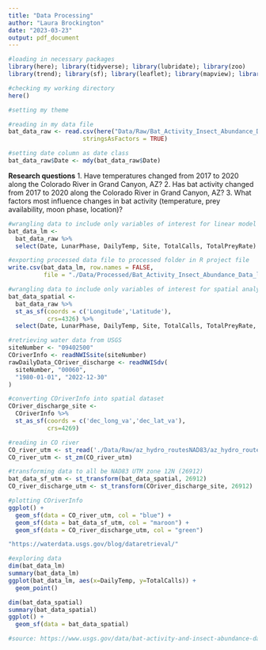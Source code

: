 ```yaml
---
title: "Data Processing"
author: "Laura Brockington"
date: "2023-03-23"
output: pdf_document
---
```


```r
#loading in necessary packages
library(here); library(tidyverse); library(lubridate); library(zoo)
library(trend); library(sf); library(leaflet); library(mapview); library(dataRetrieval); library(ggspatial); library(rgdal)

#checking my working directory
here()

#setting my theme

```

```r
#reading in my data file
bat_data_raw <- read.csv(here("Data/Raw/Bat_Activity_Insect_Abundance_Data.csv"), 
                     stringsAsFactors = TRUE)

#setting date column as date class
bat_data_raw$Date <- mdy(bat_data_raw$Date)
```

**Research questions**
1. Have temperatures changed from 2017 to 2020 along the Colorado River in Grand Canyon, AZ?
2. Has bat activity changed from 2017 to 2020 along the Colorado River in Grand Canyon, AZ?
3. What factors most influence changes in bat activity (temperature, prey availability, moon phase, location)?

```r
#wrangling data to include only variables of interest for linear model
bat_data_lm <-
  bat_data_raw %>%
  select(Date, LunarPhase, DailyTemp, Site, TotalCalls, TotalPreyRate)

#exporting processed data file to processed folder in R project file
write.csv(bat_data_lm, row.names = FALSE, 
          file = "./Data/Processed/Bat_Activity_Insect_Abundance_Data_linearmodel.csv")

#wrangling data to include only variables of interest for spatial analyses
bat_data_spatial <-
  bat_data_raw %>%
  st_as_sf(coords = c('Longitude','Latitude'),
           crs=4326) %>%
  select(Date, LunarPhase, DailyTemp, Site, TotalCalls, TotalPreyRate, geometry)

#retrieving water data from USGS
siteNumber <- "09402500"
COriverInfo <- readNWISsite(siteNumber)
rawDailyData_COriver_discharge <- readNWISdv(
  siteNumber, "00060", 
  "1980-01-01", "2022-12-30"
)

#converting COriverInfo into spatial dataset
COriver_discharge_site <-
  COriverInfo %>%
  st_as_sf(coords = c('dec_long_va','dec_lat_va'),
           crs=4269)

#reading in CO river
CO_river_utm <- st_read('./Data/Raw/az_hydro_routesNAD83/az_hydro_routesNAD83.shp') %>% filter(NAME == "Colorado River")
CO_river_utm <- st_zm(CO_river_utm)

#transforming data to all be NAD83 UTM zone 12N (26912)
bat_data_sf_utm <- st_transform(bat_data_spatial, 26912)
CO_river_discharge_utm <- st_transform(COriver_discharge_site, 26912)

#plotting COriverInfo
ggplot() +
  geom_sf(data = CO_river_utm, col = "blue") +
  geom_sf(data = bat_data_sf_utm, col = "maroon") +
  geom_sf(data = CO_river_discharge_utm, col = "green")

"https://waterdata.usgs.gov/blog/dataretrieval/"
```

```r
#exploring data
dim(bat_data_lm)
summary(bat_data_lm)
ggplot(bat_data_lm, aes(x=DailyTemp, y=TotalCalls)) +
  geom_point()

dim(bat_data_spatial)
summary(bat_data_spatial)
ggplot() +
  geom_sf(data = bat_data_spatial)
```


```r
#source: https://www.usgs.gov/data/bat-activity-and-insect-abundance-data-along-colorado-river-grand-canyon-az
```

